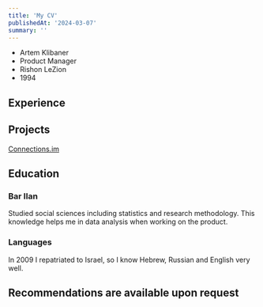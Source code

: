 ```yaml
---
title: 'My CV'
publishedAt: '2024-03-07'
summary: ''
---
```

- Artem Klibaner
- Product Manager
- Rishon LeZion
- 1994
## Experience
## Projects
[Connections.im](https://connections.im/)
## Education
### Bar Ilan
Studied social sciences including statistics and research methodology. This knowledge helps me in data analysis when working on the product.
### Languages
In 2009 I repatriated to Israel, so I know Hebrew, Russian and English very well.
## Recommendations are available upon request
